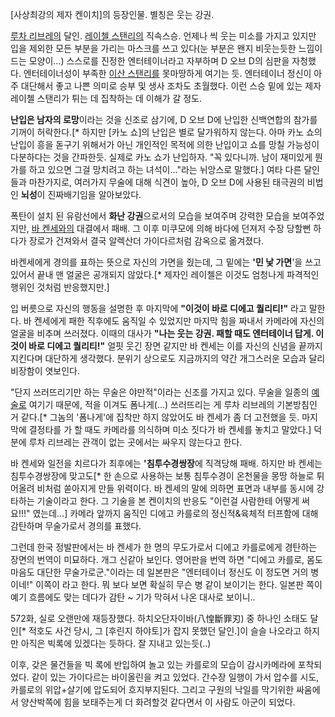 [사상최강의 제자 켄이치]의 등장인물. 별칭은 웃는 강권.

[[루차 리브레]]의 달인. [[레이첼 스탠리]]의 직속스승. 언제나 씩 웃는 미소를 가지고 있지만 입을 제외한 모든 부분을 가리는 마스크를 쓰고 있다(눈 부분은 왠지 비웃는듯한 느낌이 드는 모양이…) 스스로를 진정한 엔터테이너라고 자부하며 D 오브 D의 심판을 자청했다. 엔터테이너성이 부족한 [[이산 스탠리]]를 못마땅하게 여기는 듯. 엔터테이너 정신이 아주 대단해서 좋고 나쁜 의미로 승부 및 생사 조차도 초월했다. 이런 스승 밑에 있는 제자 레이첼 스탠리가 튀는 데 집착하는 데 이해가 갈 정도.

'''난입은 남자의 로망'''이라는 것을 신조로 삼기에, D 오브 D에 난입한 신백연합의 참가를 기꺼이 허락한다.[* 하지만 [카노 쇼]의 난입은 별로 달가워하지 않는다. 아마 카노 쇼의 난입이 흥을 돋구기 위해서가 아닌 개인적인 목적에 의한 난입이고 쇼를 망칠 가능성이 다분하다는 것을 간파한듯. 실제로 카노 쇼가 난입하자. "꼭 있다니까. 남이 재미있게 뭔가를 하고 있으면 그걸 망치려고 하는 녀석이..."라는 뉘앙스로 말했다.] 여타 다른 달인들과 마찬가지로, 여러가지 무술에 대해 식견이 높아, D 오브 D에 사용된 태극권의 비법인 '''뇌성'''이 진짜배기임을 알아보았다.

폭탄이 설치 된 유람선에서 '''화난 강권'''으로서의 모습을 보여주며 강력한 모습을 보여주었지만, [[바 켄세]]와의 대결에서 패배. 그 이후 미쿠모에 의해 바다에 던져저 수장 당할뻔 하다가 장로가 건져와서 결국 알렉산더 가이다르처럼 감옥으로 옮겨졌다.

바켄세에게 경의를 표하는 뜻으로 자신의 가면을 줬는데, 그 밑에는 ''''민 낯 가면''''을 쓰고 있어서 끝내 맨 얼굴은 공개되지 않았다.[* 제자인 레이첼은 이것도 엄청나게 파격적인 행위인 것처럼 반응했지만.]

입 버릇으로 자신의 행동을 설명한 후 마지막에 '''"이것이 바로 디에고 퀄리티!"''' 라고 말한다. 바 켄세에게 패한 직후에도 움직일 수 있었지만 마지막 힘을 짜내서 카메라에 자신의 얼굴을 비추며 쓰러졌다. 이때의 대사가 '''"나는 웃는 강권. 패할 때도 엔터테이너 답게. 이것이 바로 디에고 퀄리티!"''' 얼핏 웃긴 장면 같지만 바 켄세는 이를 자신의 신념을 끝까지 지킨다며 대단하게 생각했다. 분위기 상으로도 지금까지의 약간 개그스러운 모습과 달리 비장함이 엿보인다. 

"단지 쓰러뜨리기만 하는 무술은 야만적"이라는 신조를 가지고 있다. 무술을 일종의 [[예술]]로 여기기 때문에, 적을 이겨도 폼나게(…) 쓰러뜨리는 게 루차 리브레의 기본방침인 거 같다.[* 그놈의 '폼나게'에 집착만 하지 않았어도 바 켄세가 좀 더 고전했을 듯. 마지막에 결정타를 가 할 때도 카메라를 의식하며 미소 짓다가 바 켄세를 놓치고 말았다.] 덕분에 루차 리브레는 관객이 없는 곳에서는 싸우지 않는다고 한다.

바 켄세와 일전을 치르다가 최후에는 ''''침투수경쌍장'''에 직격당해 패배. 하지만 바 켄세는 침투수경쌍장에 맞고도[* 한 손으로 사용하는 보통 침투수경이 온천물을 몽땅 하늘로 튀어올려 비처럼 쏟아지게 만들 위력이다. 바 켄세의 말에 의하면 표면과 내부를 동시에 강타하는 기술이라고 한다. 그 기술을 본 켄이치의 반응도 "이런걸 사람한테 어떻게 써요!!!" 였는데...] 카메라 앞까지 움직인 디에고 카를로의 정신적&육체적 터프함에 대해 감탄하며 무술가로서 경의를 표했다.

그런데 한국 정발판에서는 바 켄세가 한 명의 무도가로서 디에고 카를로에게 경탄하는 장면의 번역이 미묘하다. 개그 신같아 보인다. 영어판을 번역 하면 "디에고 카를로, 몸도 마음도 대단한 무술가로군."이라는 데 일본판은 "엔터테이너 정신도 이 정도면 거의 병이네!" 이쪽이 라고 한다. 뭐 보다 보면 확실히 무슨 병 같이 보이기는 한다. 일본판 쪽이 예기 흐름에도 맞는 데다가 감탄 ~ 기가 막혀서 나온 대사로 보이니..

572화, 실로 오랜만에 재등장했다. 하치오단자이바(八惶斷罪刃) 중 하나인 소태도 달인[* 적호도 사건 당시, 그 [후린지 하야토]가 잡지 못했던 달인.]이 슬슬 나오라고 하지만 아직은 빅록에 있겠다는 듯하다. 잘 지내고 있는듯(..)

이후, 갖은 물건들을 빅 록에 반입하여 놀고 있는 카를로의 모습이 감시카메라에 포착되었다. 같이 있는 가이다르는 바이올린을 켜고 있었다. 간수장 일행이 가서 압수를 시도, 카를로의 위압+살기에 압도되어 흐지부지된다. 그리고 구원의 낙일를 막기위한 싸움에서 양산박쪽에 힘을 보태주는게 더 화려할것 같다면서 이 사람도 아군이 되었다.
